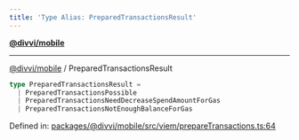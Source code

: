 ```yaml
---
title: 'Type Alias: PreparedTransactionsResult'
---
```

[**@divvi/mobile**](../README)

---

[@divvi/mobile](../README) / PreparedTransactionsResult
```ts
type PreparedTransactionsResult =
  | PreparedTransactionsPossible
  | PreparedTransactionsNeedDecreaseSpendAmountForGas
  | PreparedTransactionsNotEnoughBalanceForGas
```

Defined in: [packages/@divvi/mobile/src/viem/prepareTransactions.ts:64](https://github.com/divvi-xyz/divvi-mobile/blob/main/packages/@divvi/mobile/src/viem/prepareTransactions.ts#L64)



<EditPage editUrl="https://github.com/divvi-xyz/divvi-mobile/edit/main/docs/reference/type-aliases/PreparedTransactionsResult.md" lastModified="2025-07-11T16:14:43.000Z" />